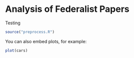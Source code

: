 Analysis of Federalist Papers
========================================================
Testing

```r
source("preprocess.R")

```

You can also embed plots, for example:

```r
plot(cars)
```

